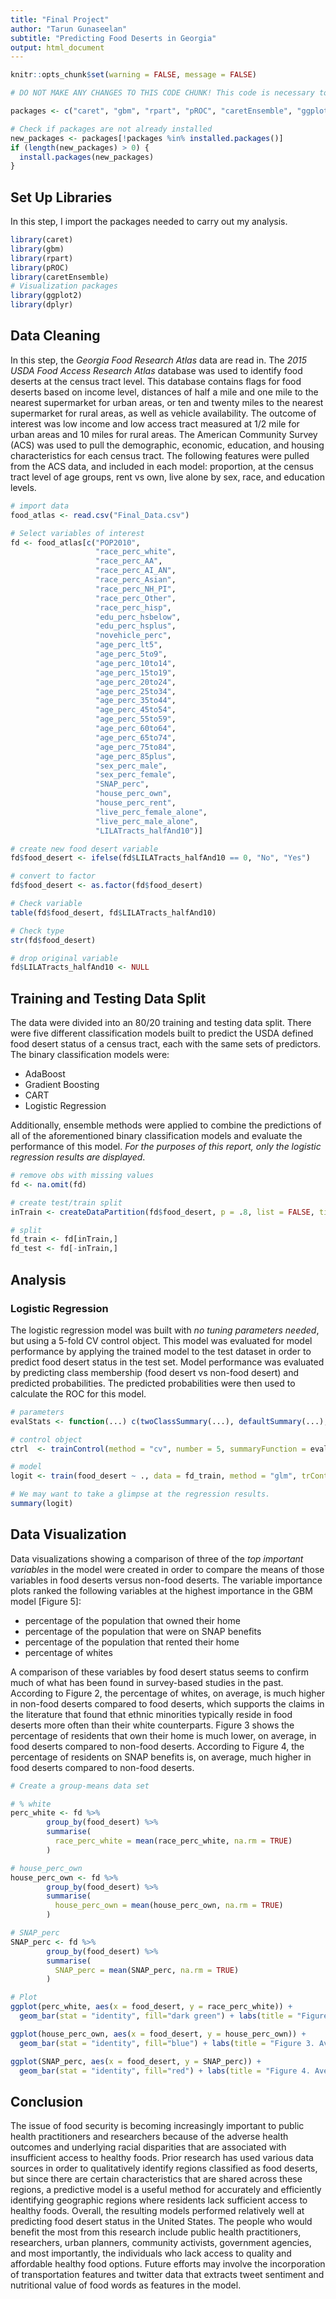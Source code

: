 ---
title: "Final Project"
author: "Tarun Gunaseelan"
subtitle: "Predicting Food Deserts in Georgia"
output: html_document
---

```{r setup, include=FALSE}
knitr::opts_chunk$set(warning = FALSE, message = FALSE)
```

```{r include=FALSE}
# DO NOT MAKE ANY CHANGES TO THIS CODE CHUNK! This code is necessary to install the libraries used in this program, if they are not already installed. This code chunk is set up to automatically be hidden in the final HTML file.

packages <- c("caret", "gbm", "rpart", "pROC", "caretEnsemble", "ggplot2", "dplyr")

# Check if packages are not already installed
new_packages <- packages[!packages %in% installed.packages()]
if (length(new_packages) > 0) {
  install.packages(new_packages)
}
```

## Set Up Libraries
In this step, I import the packages needed to carry out my analysis.

```{r libraries}
library(caret)
library(gbm)
library(rpart)
library(pROC)
library(caretEnsemble)
# Visualization packages
library(ggplot2)
library(dplyr)
```

## Data Cleaning
In this step, the *Georgia Food Research Atlas* data are read in. The *2015 USDA Food Access Research Atlas* database was used to identify food deserts at the census tract level. This database contains flags for food deserts based on income level, distances of half a mile and one mile to the nearest supermarket for urban areas, or ten and twenty miles to the nearest supermarket for rural areas, as well as vehicle availability. The outcome of interest was low income and low access tract measured at 1/2 mile for urban areas and 10 miles for rural areas. The American Community Survey (ACS) was used to pull the demographic, economic, education, and housing characteristics for each census tract. The following features were pulled from the ACS data, and included in each model: proportion, at the census tract level of age groups, rent vs own, live alone by sex, race, and education levels.

```{r data-cleaning}
# import data
food_atlas <- read.csv("Final_Data.csv")

# Select variables of interest
fd <- food_atlas[c("POP2010",
                   "race_perc_white",
                   "race_perc_AA",
                   "race_perc_AI_AN",
                   "race_perc_Asian",
                   "race_perc_NH_PI",
                   "race_perc_Other",
                   "race_perc_hisp",
                   "edu_perc_hsbelow",
                   "edu_perc_hsplus",
                   "novehicle_perc",
                   "age_perc_lt5",
                   "age_perc_5to9",
                   "age_perc_10to14",
                   "age_perc_15to19",
                   "age_perc_20to24",
                   "age_perc_25to34",
                   "age_perc_35to44",
                   "age_perc_45to54",
                   "age_perc_55to59",
                   "age_perc_60to64",
                   "age_perc_65to74",
                   "age_perc_75to84",
                   "age_perc_85plus",
                   "sex_perc_male",
                   "sex_perc_female",
                   "SNAP_perc",
                   "house_perc_own",
                   "house_perc_rent",
                   "live_perc_female_alone",
                   "live_perc_male_alone",
                   "LILATracts_halfAnd10")]

# create new food desert variable
fd$food_desert <- ifelse(fd$LILATracts_halfAnd10 == 0, "No", "Yes")

# convert to factor
fd$food_desert <- as.factor(fd$food_desert)

# Check variable
table(fd$food_desert, fd$LILATracts_halfAnd10)

# Check type
str(fd$food_desert)

# drop original variable
fd$LILATracts_halfAnd10 <- NULL
```

## Training and Testing Data Split
The data were divided into an 80/20 training and testing data split. There were five different classification models built to predict the USDA defined food desert status of a census tract, each with the same sets of predictors. The binary classification models were:

- AdaBoost
- Gradient Boosting
- CART
- Logistic Regression

Additionally, ensemble methods were applied to combine the predictions of all of the aforementioned binary classification models and evaluate the performance of this model. *For the purposes of this report, only the logistic regression results are displayed*.

```{r train-test-split}
# remove obs with missing values
fd <- na.omit(fd)

# create test/train split
inTrain <- createDataPartition(fd$food_desert, p = .8, list = FALSE, times = 1)

# split
fd_train <- fd[inTrain,]
fd_test <- fd[-inTrain,]
```

## Analysis

### Logistic Regression
The logistic regression model was built with *no tuning parameters needed*, but using a 5-fold CV control object. This model was evaluated for model performance by applying the trained model to the test dataset in order to predict food desert status in the test set. Model performance was evaluated by predicting class membership (food desert vs non-food desert) and predicted probabilities. The predicted probabilities were then used to calculate the ROC for this model.

```{r logistic-regression}
# parameters
evalStats <- function(...) c(twoClassSummary(...), defaultSummary(...), mnLogLoss(...))

# control object
ctrl  <- trainControl(method = "cv", number = 5, summaryFunction = evalStats, classProbs = TRUE)

# model
logit <- train(food_desert ~ ., data = fd_train, method = "glm", trControl = ctrl)

# We may want to take a glimpse at the regression results.
summary(logit)
```

## Data Visualization
Data visualizations showing a comparison of three of the *top important variables* in the model were created in order to compare the means of those variables in food deserts versus non-food deserts. The variable importance plots ranked the following variables at the highest importance in the GBM model [Figure 5]:

- percentage of the population that owned their home
- percentage of the population that were on SNAP benefits
- percentage of the population that rented their home
- percentage of whites

A comparison of these variables by food desert status seems to confirm much of what has been found in survey-based studies in the past. According to Figure 2, the percentage of whites, on average, is much higher in non-food deserts compared to food deserts, which supports the claims in the literature that found that ethnic minorities typically reside in food deserts more often than their white counterparts. Figure 3 shows the percentage of residents that own their home is much lower, on average, in food deserts compared to non-food deserts. According to Figure 4, the percentage of residents on SNAP benefits is, on average, much higher in food deserts compared to non-food deserts.

```{r data-visualization}
# Create a group-means data set

# % white
perc_white <- fd %>% 
        group_by(food_desert) %>%
        summarise(
          race_perc_white = mean(race_perc_white, na.rm = TRUE)
        )

# house_perc_own
house_perc_own <- fd %>% 
        group_by(food_desert) %>%
        summarise(
          house_perc_own = mean(house_perc_own, na.rm = TRUE)
        )

# SNAP_perc
SNAP_perc <- fd %>% 
        group_by(food_desert) %>%
        summarise(
          SNAP_perc = mean(SNAP_perc, na.rm = TRUE)
        )

# Plot
ggplot(perc_white, aes(x = food_desert, y = race_perc_white)) +
  geom_bar(stat = "identity", fill="dark green") + labs(title = "Figure 2. Average Percentage of Whites, by Food Desert Status", x = "Food Desert", y = "Percent White")

ggplot(house_perc_own, aes(x = food_desert, y = house_perc_own)) +
  geom_bar(stat = "identity", fill="blue") + labs(title = "Figure 3. Average Percentage of Population that Owns Home, by Food Desert Status", x = "Food Desert", y = "Owns Home (%)")

ggplot(SNAP_perc, aes(x = food_desert, y = SNAP_perc)) +
  geom_bar(stat = "identity", fill="red") + labs(title = "Figure 4. Average Percentage of Population on SNAP Benefits, by Food Desert Status", x = "Food Desert", y = "On SNAP Benefits (%)")
```

## Conclusion
The issue of food security is becoming increasingly important to public health practitioners and researchers because of the adverse health outcomes and underlying racial disparities that are associated with insufficient access to healthy foods. Prior research has used various data sources in order to qualitatively identify regions classified as food deserts, but since there are certain characteristics that are shared across these regions, a predictive model is a useful method for accurately and efficiently identifying geographic regions where residents lack sufficient access to healthy foods. Overall, the resulting models performed relatively well at predicting food desert status in the United States. The people who would benefit the most from this research include public health practitioners, researchers, urban planners, community activists, government agencies, and most importantly, the individuals who lack access to quality and affordable healthy food options. Future efforts may involve the incorporation of transportation features and twitter data that extracts tweet sentiment and nutritional value of food words as features in the model.
